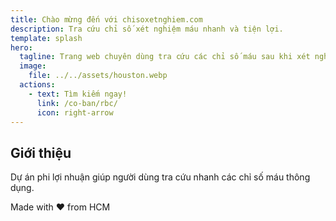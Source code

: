```yaml
---
title: Chào mừng đến với chisoxetnghiem.com
description: Tra cứu chỉ số xét nghiệm máu nhanh và tiện lợi.
template: splash
hero:
  tagline: Trang web chuyên dùng tra cứu các chỉ số máu sau khi xét nghiệm.
  image:
    file: ../../assets/houston.webp
  actions:
    - text: Tìm kiếm ngay!
      link: /co-ban/rbc/
      icon: right-arrow
---
```


## Giới thiệu

Dự án phi lợi nhuận giúp người dùng tra cứu nhanh các chỉ số máu thông dụng.

Made with ❤️ from HCM
